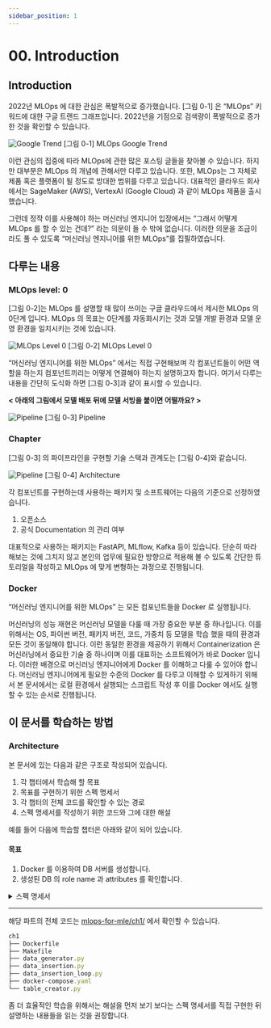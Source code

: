 ```yaml
---
sidebar_position: 1
---
```


# 00. Introduction

## Introduction

2022년 MLOps 에 대한 관심은 폭발적으로 증가했습니다. [그림 0-1] 은 “MLOps” 키워드에 대한 구글 트랜드 그래프입니다. 2022년을 기점으로 검색량이 폭발적으로 증가한 것을 확인할 수 있습니다.

<div style={{textAlign: 'center'}}>

![Google Trend](./img/google-trend.png)
[그림 0-1] MLOps Google Trend
</div>


이런 관심의 집중에 따라 MLOps에 관한 많은 포스팅 글들을 찾아볼 수 있습니다. 하지만 대부분은 MLOps 의 개념에 관해서만 다루고 있습니다.
또한, MLOps는 그 자체로 제품 혹은 플랫폼이 될 정도로 방대한 범위를 다루고 있습니다. 대표적인 클라우드 회사에서는 SageMaker (AWS), VertexAI (Google Cloud) 과 같이 MLOps 제품을 출시했습니다.

그런데 정작 이를 사용해야 하는 머신러닝 엔지니어 입장에서는 “그래서 어떻게 MLOps 를 할 수 있는 건데?” 라는 의문이 들 수 밖에 없습니다.
이러한 의문을 조금이라도 풀 수 있도록  “머신러닝 엔지니어를 위한 MLOps”를 집필하였습니다.

## 다루는 내용

### MLOps level: 0

[그림 0-2]는 MLOps 를 설명할 때 많이 쓰이는 구글 클라우드에서 제시한 MLOps 의 0단계 입니다. MLOps 의 목표는 0단계를 자동화시키는 것과 모델 개발 환경과 모델 운영 환경을 일치시키는 것에 있습니다.

<div style={{textAlign: 'center'}}>

![MLOps Level 0](./img/mlops-level-0.png)
[그림 0-2] MLOps Level 0
</div>

“머신러닝 엔지니어를 위한 MLOps” 에서는 직접 구현해보며 각 컴포넌트들이 어떤 역할을 하는지 컴포넌트끼리는 어떻게 연결해야 하는지 설명하고자 합니다. 여기서 다루는 내용을 간단히 도식화 하면 [그림 0-3]과 같이 표시할 수 있습니다.

**< 아래의 그림에서 모델 배포 뒤에 모델 서빙을 붙이면 어떨까요? >**

<div style={{textAlign: 'center'}}>

![Pipeline](./img/pipeline.png)
[그림 0-3] Pipeline
</div>

### Chapter

[그림 0-3] 의 파이프라인을 구현할 기술 스택과 관계도는 [그림 0-4]와 같습니다.

<div style={{textAlign: 'center'}}>

![Pipeline](./img/architecture.png)
[그림 0-4] Architecture
</div>

각 컴포넌트를 구현하는데 사용하는 패키지 및 소프트웨어는 다음의 기준으로 선정하였습니다.

1. 오픈소스
2. 공식 Documentation 의 관리 여부

대표적으로 사용하는 패키지는 FastAPI, MLflow, Kafka 등이 있습니다.
단순히 따라해보는 것에 그치지 않고 본인의 업무에 필요한 방향으로 적용해 볼 수 있도록 간단한 튜토리얼을 작성하고 MLOps 에 맞게 변형하는 과정으로 진행됩니다.

### Docker

“머신러닝 엔지니어를 위한 MLOps” 는 모든 컴포넌트들을 Docker 로 실행됩니다.

머신러닝의 성능 재현은 머신러닝 모델을 다룰 때 가장 중요한 부분 중 하나입니다.
이를 위해서는 OS, 파이썬 버전, 패키지 버전, 코드, 가중치 등 모델을 학습 했을 때의 환경과 모든 것이 동일해야 합니다.
이런 동일한 환경을 제공하기 위해서  Containerization 은 머신러닝에서 중요한 기술 중 하나이며 이를 대표하는 소프트웨어가 바로 Docker 입니다.
이러한 배경으로 머신러닝 엔지니어에게 Docker 를 이해하고 다룰 수 있어야 합니다. 머신러닝 엔지니어에게 필요한 수준의 Docker 를 다루고 이해할 수 있게하기 위해서 본 문서에서는 로컬 환경에서 실행되는 스크립트 작성 후 이를 Docker 에서도 실행할 수 있는 순서로 진행됩니다.

## 이 문서를 학습하는 방법

### Architecture

본 문서에 있는 다음과 같은 구조로 작성되어 있습니다.

1. 각 챕터에서 학습해 할 목표
2. 목표를 구현하기 위한 스펙 명세서
3. 각 챕터의 전체 코드를 확인할 수 있는 경로
4. 스펙 명세서를 작성하기 위한 코드와 그에 대한 해설

예를 들어 다음에 학습할 챕터은 아래와 같이 되어 있습니다.

<BrowserWindow url="https://mlops-for-mle.github.io/tutorial/docs/database/db-server-creation">

#### 목표

1. Docker 를 이용하여 DB 서버를 생성합니다.
2. 생성된 DB 의 role name 과 attributes 를 확인합니다.

<details>
<summary>스펙 명세서</summary>
<CodeDescription>

#### 스펙 명세서

1. Docker 를 설치합니다.
2. PostgreSQL DB 서버를 생성합니다.
    - Image : `postgres:14.0`
    - Container name : <code>postgres-server</code>
    - <var>POSTGRES_USER</var> : <code>myuser</code>
    - <var>POSTGRES_PASSWORD</var> : <code>mypassword</code>
    - <var>POSTGRES_DB</var> : <code>mydatabase</code>
    - Port forwarding : `5432:5432`
3. 생성된 DB 서버를 확인합니다.
    - `psql` 로 DB 에 접근하여 role name 과 attributes 확인

**< ` ` 하고 bold 글씨의 용도를 정해야할 것 같습니다. ` ` 은 언제 써도 되며, bold 글씨는 언제써도 되는걸까요? >**

</CodeDescription>
</details>

---

<BrowserWindow url="https://github.com/mlops-for-mle/mlops-for-mle/tree/main/ch1">

해당 파트의 전체 코드는 [mlops-for-mle/ch1/](https://github.com/mlops-for-mle/mlops-for-mle/tree/main/ch1) 에서 확인할 수 있습니다.

```js
ch1
├── Dockerfile
├── Makefile
├── data_generator.py
├── data_insertion.py
├── data_insertion_loop.py
├── docker-compose.yaml
└── table_creator.py
```

</BrowserWindow>

</BrowserWindow>

좀 더 효율적인 학습을 위해서는 해설을 먼저 보기 보다는 스펙 명세서를 직접 구현한 뒤 설명하는 내용들을 읽는 것을 권장합니다.

